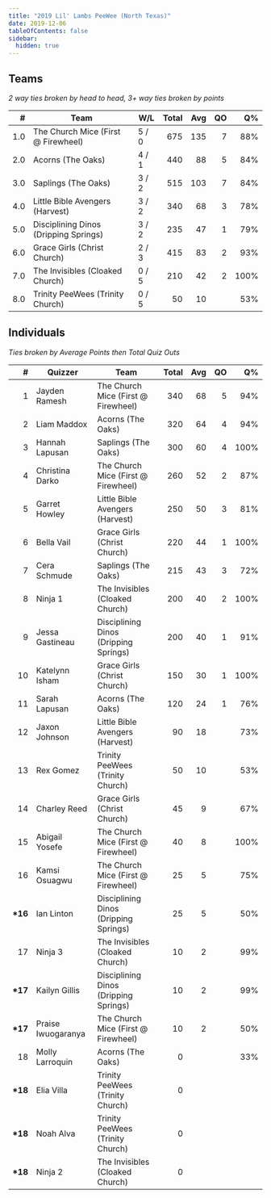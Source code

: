 ```yaml
---
title: "2019 Lil' Lambs PeeWee (North Texas)"
date: 2019-12-06
tableOfContents: false
sidebar:
  hidden: true
---
```


## Teams

*2 way ties broken by head to head, 3+ way ties broken by points*

|    # | Team                                  | W/L   | Total |  Avg |   QO |   Q% |
| ---: | ------------------------------------- | ----- | ----: | ---: | ---: | ---: |
|  1.0 | The Church Mice (First @ Firewheel)   | 5 / 0 |   675 |  135 |    7 |  88% |
|  2.0 | Acorns (The Oaks)                     | 4 / 1 |   440 |   88 |    5 |  84% |
|  3.0 | Saplings (The Oaks)                   | 3 / 2 |   515 |  103 |    7 |  84% |
|  4.0 | Little Bible Avengers (Harvest)       | 3 / 2 |   340 |   68 |    3 |  78% |
|  5.0 | Disciplining Dinos (Dripping Springs) | 3 / 2 |   235 |   47 |    1 |  79% |
|  6.0 | Grace Girls (Christ Church)           | 2 / 3 |   415 |   83 |    2 |  93% |
|  7.0 | The Invisibles (Cloaked Church)       | 0 / 5 |   210 |   42 |    2 | 100% |
|  8.0 | Trinity PeeWees (Trinity Church)      | 0 / 5 |    50 |   10 |      |  53% |

## Individuals

*Ties broken by Average Points then Total Quiz Outs*

|        # | Quizzer            | Team                                  | Total |  Avg |   QO |   Q% |
| -------: | ------------------ | ------------------------------------- | ----: | ---: | ---: | ---: |
|        1 | Jayden Ramesh      | The Church Mice (First @ Firewheel)   |   340 |   68 |    5 |  94% |
|        2 | Liam Maddox        | Acorns (The Oaks)                     |   320 |   64 |    4 |  94% |
|        3 | Hannah Lapusan     | Saplings (The Oaks)                   |   300 |   60 |    4 | 100% |
|        4 | Christina Darko    | The Church Mice (First @ Firewheel)   |   260 |   52 |    2 |  87% |
|        5 | Garret Howley      | Little Bible Avengers (Harvest)       |   250 |   50 |    3 |  81% |
|        6 | Bella Vail         | Grace Girls (Christ Church)           |   220 |   44 |    1 | 100% |
|        7 | Cera Schmude       | Saplings (The Oaks)                   |   215 |   43 |    3 |  72% |
|        8 | Ninja 1            | The Invisibles (Cloaked Church)       |   200 |   40 |    2 | 100% |
|        9 | Jessa Gastineau    | Disciplining Dinos (Dripping Springs) |   200 |   40 |    1 |  91% |
|       10 | Katelynn Isham     | Grace Girls (Christ Church)           |   150 |   30 |    1 | 100% |
|       11 | Sarah Lapusan      | Acorns (The Oaks)                     |   120 |   24 |    1 |  76% |
|       12 | Jaxon Johnson      | Little Bible Avengers (Harvest)       |    90 |   18 |      |  73% |
|       13 | Rex Gomez          | Trinity PeeWees (Trinity Church)      |    50 |   10 |      |  53% |
|       14 | Charley Reed       | Grace Girls (Christ Church)           |    45 |    9 |      |  67% |
|       15 | Abigail Yosefe     | The Church Mice (First @ Firewheel)   |    40 |    8 |      | 100% |
|       16 | Kamsi Osuagwu      | The Church Mice (First @ Firewheel)   |    25 |    5 |      |  75% |
| **\*16** | Ian Linton         | Disciplining Dinos (Dripping Springs) |    25 |    5 |      |  50% |
|       17 | Ninja 3            | The Invisibles (Cloaked Church)       |    10 |    2 |      |  99% |
| **\*17** | Kailyn Gillis      | Disciplining Dinos (Dripping Springs) |    10 |    2 |      |  99% |
| **\*17** | Praise Iwuogaranya | The Church Mice (First @ Firewheel)   |    10 |    2 |      |  50% |
|       18 | Molly Larroquin    | Acorns (The Oaks)                     |     0 |      |      |  33% |
| **\*18** | Elia Villa         | Trinity PeeWees (Trinity Church)      |     0 |      |      |      |
| **\*18** | Noah Alva          | Trinity PeeWees (Trinity Church)      |     0 |      |      |      |
| **\*18** | Ninja 2            | The Invisibles (Cloaked Church)       |     0 |      |      |      |

